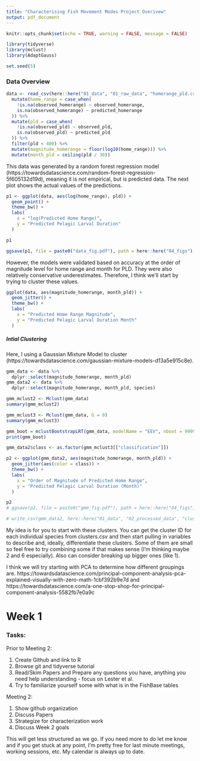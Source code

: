 ```yaml
---
title: "Characterising Fish Movement Modes Project Overivew"
output: pdf_document
---
```


```r
knitr::opts_chunk$set(echo = TRUE, warning = FALSE, message = FALSE)

library(tidyverse)
library(mclust)
library(AdaptGauss)

set.seed(5)
```


### Data Overview

```r
data <- read_csv(here::here("01_data", "01_raw_data", "homerange_pld.csv")) %>%
  mutate(home_range = case_when(
    !is.na(observed_homerange) ~ observed_homerange,
    is.na(observed_homerange) ~ predicted_homerange
  )) %>%
  mutate(pld = case_when(
    !is.na(observed_pld) ~ observed_pld,
    is.na(observed_pld) ~ predicted_pld
  )) %>%
  filter(pld < 400) %>%
  mutate(magnitude_homerange = floor(log10(home_range))) %>%
  mutate(month_pld = ceiling(pld / 30))
```

This data was generated by a random forest regression model (https://towardsdatascience.com/random-forest-regression-5f605132d19d), meaning it is not empirical, but is predicted data. The next plot shows the actual values of the predictions.

```r
p1 <- ggplot(data, aes(log(home_range), pld)) +
  geom_point() +
  theme_bw() +
  labs(
    x = "log(Predicted Home Range)",
    y = "Predicted Pelagic Larval Duration"
  )

p1

ggsave(p1, file = paste0("data_fig.pdf"), path = here::here("04_figs"), height = 8, width = 15)
```

However, the models were validated based on accuracy at the order of magnitude level for home range and month for PLD. They were also relatively conservative underestimates. Therefore, I think we'll start by trying to cluster these values.

```r
ggplot(data, aes(magnitude_homerange, month_pld)) +
  geom_jitter() +
  theme_bw() +
  labs(
    x = "Predicted Home Range Magnitude",
    y = "Predicted Pelagic Larval Duration Month"
  )
```

##### Intial Clustering

Here, I using a Gaussian Mixture Model to cluster (https://towardsdatascience.com/gaussian-mixture-models-d13a5e915c8e). 

```r
gmm_data <- data %>%
  dplyr::select(magnitude_homerange, month_pld)
gmm_data2 <- data %>%
  dplyr::select(magnitude_homerange, month_pld, species)

gmm_mclust2 <- Mclust(gmm_data)
summary(gmm_mclust2)

gmm_mclust3 <- Mclust(gmm_data, G = 9)
summary(gmm_mclust3)

gmm_boot = mclustBootstrapLRT(gmm_data, modelName = "EEV", nboot = 9999, level = 0.05)
print(gmm_boot)

gmm_data2$class <- as.factor(gmm_mclust3[["classification"]])

p2 <- ggplot(gmm_data2, aes(magnitude_homerange, month_pld)) +
  geom_jitter(aes(color = class)) +
  theme_bw() +
  labs(
    x = "Order of Magnitude of Predicted Home Range",
    y = "Predicted Pelagic Larval Duration (Month)"
  )

p2
# ggsave(p2, file = paste0("gmm_fig.pdf"), path = here::here("04_figs"), height = 8, width = 15)

# write_csv(gmm_data2, here::here("01_data", "02_processed_data", "clusters.csv"))
```



My idea is for you to start with these clusters. You can get the cluster ID for each individual species from clusters.csv and then start pulling in variables to describe and, ideally, differentiate these clusters. Some of them are small so feel free to try combining some if that makes sense (I'm thinking maybe 2 and 6 especially). Also can consider breaking up bigger ones (like 1).

I think we will try starting with PCA to determine how different groupings are. https://towardsdatascience.com/principal-component-analysis-pca-explained-visually-with-zero-math-1cbf392b9e7d and https://towardsdatascience.com/a-one-stop-shop-for-principal-component-analysis-5582fb7e0a9c

# Week 1

### Tasks:

Prior to Meeting 2:

1. Create Github and link to R
2. Browse git and tidyverse tutorial
3. Read/Skim Papers and Prepare any questions you have, anything you need help understanding - focus on Lester et al.
4. Try to familiarize yourself some with what is in the FishBase tables

Meeting 2:

1. Show github organization
2. Discuss Papers
3. Strategize for characterization work
4. Discuss Week 2 goals

This will get less structured as we go. If you need more to do let me know and if you get stuck at any point, I'm pretty free for last minute meetings, working sessions, etc. My calendar is always up to date.
